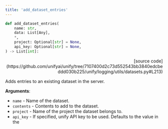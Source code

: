 ```yaml
---
title: 'add_dataset_entries'
---
```


```python
def add_dataset_entries(
    name: str,
    data: List[Any],
    *,
    project: Optional[str] = None,
    api_key: Optional[str] = None,
) -> List[int]:
```

<p align="right">[source code](https://github.com/unifyai/unify/tree/7107400d2c73d552543bb3840edcbeddd030b225/unify/logging/utils/datasets.py#L213)</p>

Adds entries to an existing dataset in the server.

**Arguments**:

- `name` - Name of the dataset.
- `contents` - Contents to add to the dataset.
- `project` - Name of the project the dataset belongs to.
- `api_key` - If specified, unify API key to be used. Defaults to the value in the